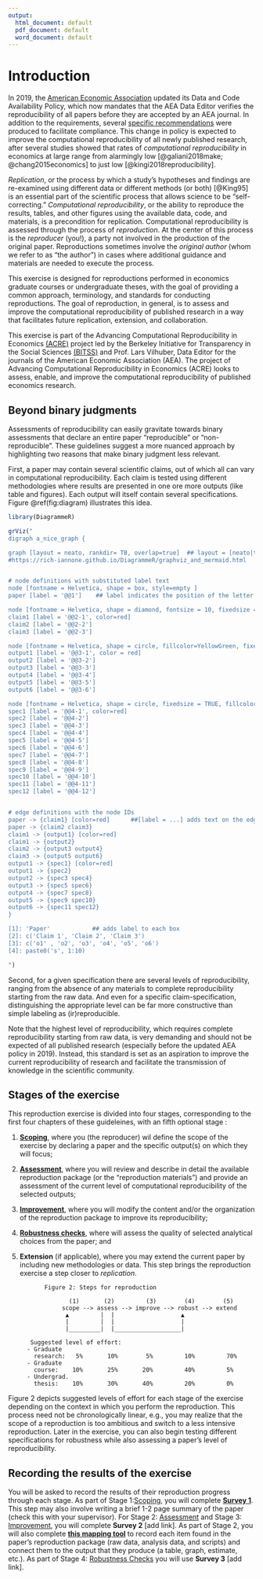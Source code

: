 ```yaml
---
output:
  html_document: default
  pdf_document: default
  word_document: default
---
```



# Introduction {-#intro}

In 2019, the [American Economic Association](https://www.aeaweb.org/journals/policies/data-code/) updated its Data and Code Availability Policy, which now mandates that the AEA Data Editor verifies the reproducibility of all papers before they are accepted by an AEA journal. In addition to the requirements, several [specific recommendations](https://aeadataeditor.github.io/aea-de-guidance/) were produced to facilitate compliance. This change in policy is expected to improve the computational reproducibility of all newly published research, after several studies showed that rates of *computational reproducibility* in economics at large range from alarmingly low [@galiani2018make; @chang2015economics] to just low [@kingi2018reproducibility].

*Replication*, or the process by which a study’s hypotheses and findings are re-examined using different data or different methods (or both) [@King95] is an essential part of the scientific process that allows science to be “self-correcting.” *Computational reproducibility*, or the ability to reproduce the results, tables, and other figures using the available data, code, and materials, is a precondition for replication. Computational reproducibility is assessed through the process of *reproduction*. At the center of this process is the *reproducer* (you!), a party not involved in the production of the original paper. Reproductions sometimes involve the *original author* (whom we refer to as “the author”) in cases where additional guidance and materials are needed to execute the process.

This exercise is designed for reproductions performed in economics graduate courses or undergraduate theses, with the goal of providing a common approach, terminology, and standards for conducting reproductions. The goal of reproduction, in general, is to assess and improve the computational reproducibility of published research in a way that facilitates future replication, extension, and collaboration.

This exercise is part of the Advancing Computational Reproducibility in Economics [(ACRE)](https://www.bitss.org/ecosystem/acre/) project led by the Berkeley Initiative for Transparency in the Social Sciences [(BITSS)](bitss.org) and Prof. Lars Vilhuber, Data Editor for the journals of the American Economic Association (AEA). The project of Advancing Computational Reproducibility in Economics (ACRE) looks to assess, enable, and improve the computational reproducibility of published economics research.

## Beyond binary judgments {-}

Assessments of reproducibility can easily gravitate towards binary assessments that declare an entire paper "reproducible" or "non-reproducible". These guidelines suggest a more nuanced approach by highlighting two reasons that make binary judgment less relevant. 

First, a paper may contain several scientific claims, out of which all can vary in computational reproducibility. Each claim is tested using different methodologies where results are presented in one ore more outputs (like table and figures). Each output will itself contain several specifications. Figure \@ref(fig:diagram) illustrates this idea. 

```r
library(DiagrammeR)

grViz("
digraph a_nice_graph {

graph [layout = neato, rankdir= TB, overlap=true]  ## layout = [neato|twopi, etc]
#https://rich-iannone.github.io/DiagrammeR/graphviz_and_mermaid.html


# node definitions with substituted label text
node [fontname = Helvetica, shape = box, style=empty ]
paper [label = '@@1']    ## label indicates the position of the letter

node [fontname = Helvetica, shape = diamond, fontsize = 10, fixedsize = TRUE, fillcolor=Gray]
claim1 [label = '@@2-1', color=red]
claim2 [label = '@@2-2']
claim3 [label = '@@2-3']

node [fontname = Helvetica, shape = circle, fillcolor=YellowGreen, fixedsize = TRUE]
output1 [label = '@@3-1', color = red]
output2 [label = '@@3-2']
output3 [label = '@@3-3']
output4 [label = '@@3-4']
output5 [label = '@@3-5']
output6 [label = '@@3-6']

node [fontname = Helvetica, shape = circle, fixedsize = TRUE, fillcolor=Peru]
spec1 [label = '@@4-1', color=red]
spec2 [label = '@@4-2']
spec3 [label = '@@4-3']
spec4 [label = '@@4-4']
spec5 [label = '@@4-5']
spec6 [label = '@@4-6']
spec7 [label = '@@4-7']
spec8 [label = '@@4-8']
spec9 [label = '@@4-9']
spec10 [label = '@@4-10']
spec11 [label = '@@4-11']
spec12 [label = '@@4-12']


# edge definitions with the node IDs
paper -> {claim1} [color=red]      ##[label = ...] adds text on the edge
paper -> {claim2 claim3} 
claim1 -> {output1} [color=red]
claim1 -> {output2} 
claim2 -> {output3 output4}
claim3 -> {output5 output6}
output1 -> {spec1} [color=red]
output1 -> {spec2} 
output2 -> {spec3 spec4}
output3 -> {spec5 spec6}
output4 -> {spec7 spec8}
output5 -> {spec9 spec10}
output6 -> {spec11 spec12}
}

[1]: 'Paper'            ## adds label to each box
[2]: c('Claim 1', 'Claim 2', 'Claim 3')
[3]: c('o1' , 'o2', 'o3', 'o4', 'o5', 'o6')
[4]: paste0('s', 1:10)

")
```

Second, for a given specification there are several levels of reproducibility, ranging from the absence of any materials to complete reproducibility starting from the raw data. And even for a specific claim-specification, distinguishing the appropriate level can be far more constructive than simple labeling as (ir)reproducible.

Note that the highest level of reproducibility, which requires complete reproducibility starting from  raw data, is very demanding and should not be expected of all published research (especially before the updated AEA policy in 2019). Instead, this standard is set as an aspiration to improve the current reproducibility of research and facilitate the transmission of knowledge in the scientific community.


## Stages of the exercise {-}

This reproduction exercise is divided into four stages, corresponding to the first four chapters of these guideleines, with an fifth optional stage :   

1. [**Scoping**](#scoping), where you (the reproducer) wil define the scope of the exercise by declaring a paper and the specific output(s) on which they will focus;  
2.	[**Assessment**](#assessment), where you will review and describe in detail the available reproduction package (or the “reproduction materials”) and provide an assessment of the current level of computational reproducibility of the selected outputs; 
3.	[**Improvement**](#improvements), where you will modify the content and/or the organization of the reproduction package to improve its reproducibility;  
4.	[**Robustness checks**](#robust), where will assess the quality of selected analytical choices from the paper; and  
5.	**Extension** (if applicable), where you may extend the current paper by including new methodologies or data. This step brings the reproduction exercise a step closer to *replication*.

               Figure 2: Steps for reproduction

                      (1)       (2)         (3)        (4)        (5)
                    scope --> assess --> improve --> robust --> extend
                     ▲         |  |                   ▲
                     |         |  |                   |
                     |_________|  |___________________|
    
           Suggested level of effort:
          - Graduate
            research:   5%       10%        5%         10%         70%
          - Graduate
            course:    10%       25%       20%         40%         5%
          - Undergrad.
            thesis:    10%       30%       40%         20%         0%


Figure 2 depicts suggested levels of effort for each stage of the exercise depending on the context in which you perform the reproduction. This process need not be chronologically linear, e.g., you may realize that the scope of a reproduction is too ambitious and switch to a less intensive reproduction. Later in the exercise, you can also begin testing different specifications for robustness while also assessing a paper's level of reproducibility.

## Recording the results of the exercise {-}

You will be asked to record the results of their reproduction progress through each stage. As part of Stage 1:[Scoping](#scoping), you will complete **[Survey 1](https://berkeley.qualtrics.com/jfe/form/SV_8hLHNI6LGSYchEN)**. This step may also involve writing a brief 1-2 page summary of the paper (check this with your supervisor). For Stage 2: [Assessment](#assessment) and Stage 3: [Improvement](#improvements), you will complete **Survey 2** [add link]. As part of Stage 2, you will also complete **[this mapping tool](https://docs.google.com/spreadsheets/d/1Uj5rEwSpFh_RXsmRhFnbz8cL88PUA5cRKp_38xV4eeE/copy?usp=sharing)** to record each item found in the paper's reproduction package (raw data, analysis data, and scripts) and connect them to the output that they produce (a table, graph, estimate, etc.). As part of Stage 4: [Robustness Checks](#robust) you will use **Survey 3** [add link].
